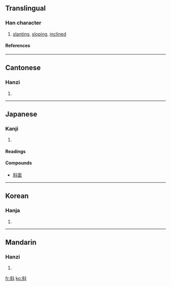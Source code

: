 ==Translingual==
===Han character===
{{Han char|rn=68|rad=斗|as=07|sn=11|four=8490<sub>0</sub>|canj=人木卜十 (ODYJ)}}
# [[slanting]], [[sloping]], [[inclined]]
====References====
{{Han ref|kx=0478.150|dkj=13509|dj=0836.180|hdz=32253.090|uh=659C|ud=26012|bh=B1D7|bd=45527}}

----
==Cantonese==
===Hanzi===
{{yue-hanzi|jyut=|y=che4}}
# {{defn|Cantonese}}

----
==Japanese==
===Kanji===
{{ja-kanji|grade=|rs=斗07}}
# {{defn|Japanese}} 
====Readings====
{{ja-readings|on=[[しゃ]] (sha)|kun=[[ななめ]] (naname)}}

====Compounds====
* [[斜面]]

----
==Korean==
===Hanja===
{{ko-hanja|hangeul=[[사]], [[야]]|eumhun=|rv=sa, ya|mr=sa, ya|y=sa, ya}}
# {{defn|Korean}}

----
==Mandarin==
===Hanzi===
{{cmn-hanzi|pin=[[xié]] (xie2)|wg=hsieh<sup>2</sup>}}
# {{defn|Mandarin}}

[[fr:斜]]
[[ko:斜]]